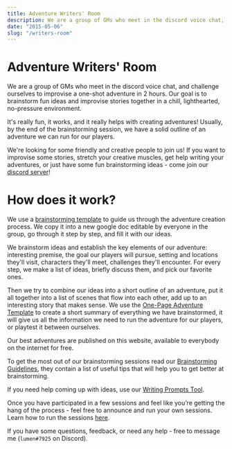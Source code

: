 ```yaml
---
title: Adventure Writers' Room
description: We are a group of GMs who meet in the discord voice chat, and challenge ourselves to improvise a one-shot adventure in 2 hours. 
date: "2015-05-06"
slug: "/writers-room"
---
```


# Adventure Writers' Room
We are a group of GMs who meet in the discord voice chat, and challenge ourselves to improvise a one-shot adventure in 2 hours. Our goal is to brainstorm fun ideas and improvise stories together in a chill, lighthearted, no-pressure environment.

It's really fun, it works, and it really helps with creating adventures! Usually, by the end of the brainstorming session, we have a solid outline of an adventure we can run for our players.

We're looking for some friendly and creative people to join us! If you want to improvise some stories, stretch your creative muscles, get help writing your adventures, or just have some fun brainstorming ideas - come join our [discord server](https://discord.gg/UVNxeQE)!

# How does it work? 
We use a [brainstorming template](https://docs.google.com/document/d/1S0KMVB6qyc_MKvXt2SS4-Zn5seT31QfXjYD1Gb9htzM/) to guide us through the adventure creation process. We copy it into a new google doc editable by everyone in the group, go through it step by step, and fill it with our ideas.

We brainstorm ideas and establish the key elements of our adventure: interesting premise, the goal our players will pursue, setting and locations they'll visit, characters they'll meet, challenges they'll encounter. For every step, we make a list of ideas, briefly discuss them, and pick our favorite ones.

Then we try to combine our ideas into a short outline of an adventure, put it all together into a list of scenes that flow into each other, add up to an interesting story that makes sense. We use the [One-Page Adventure Template](https://docs.google.com/document/d/1yUqvSokoxJalKhi236xvl4q1cf7EWLVmrfgw9ljGyMI/) to create a short summary of everything we have brainstormed, it will give us all the information we need to run the adventure for our players, or playtest it between ourselves.

Our best adventures are published on this website, available to everybody on the internet for free.

To get the most out of our brainstorming sessions read our [Brainstorming Guidelines](https://rpgadventures.io/brainstorming-guidelines), they contain a list of useful tips that will help you to get better at brainstorming.

If you need help coming up with ideas, use our [Writing Prompts Tool](https://perchance.org/adventure-prompts).

Once you have participated in a few sessions and feel like you’re getting the hang of the process - feel free to announce and run your own sessions. Learn how to run the sessions [here](https://rpgadventures.io/session-guide).

If you have some questions, feedback, or need any help - free to message me (`lumen#7925` on Discord).

<!-- playtests -->
